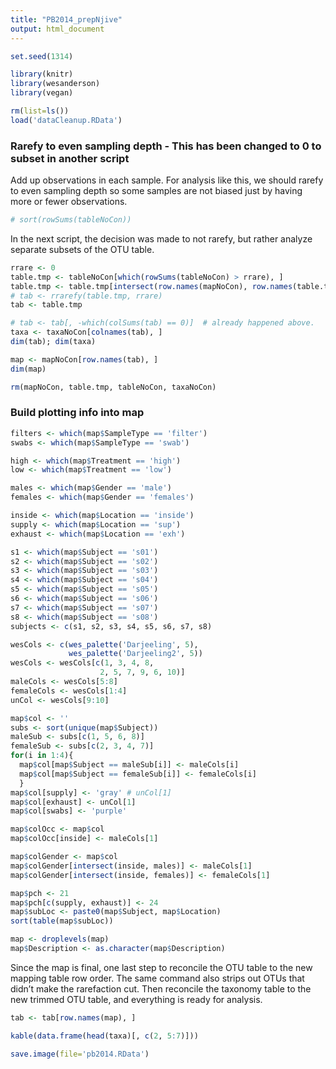 ```yaml
---
title: "PB2014_prepNjive"
output: html_document
---
```




```r
set.seed(1314)
```

```r
library(knitr)
library(wesanderson)
library(vegan)
```



```r
rm(list=ls())
load('dataCleanup.RData')
```



### Rarefy to even sampling depth - This has been changed to 0 to subset in another script

Add up observations in each sample. For analysis like this, we should rarefy to even sampling depth so some samples are not biased just by having more or fewer observations. 

```r
# sort(rowSums(tableNoCon))
```


In the next script, the decision was made to not rarefy, but rather analyze separate subsets of the OTU table. 

```r
rrare <- 0
table.tmp <- tableNoCon[which(rowSums(tableNoCon) > rrare), ]
table.tmp <- table.tmp[intersect(row.names(mapNoCon), row.names(table.tmp)), ]
# tab <- rrarefy(table.tmp, rrare)
tab <- table.tmp
```




```r
# tab <- tab[, -which(colSums(tab) == 0)]  # already happened above. 
taxa <- taxaNoCon[colnames(tab), ]
dim(tab); dim(taxa)
```




```r
map <- mapNoCon[row.names(tab), ]
dim(map)
```


```r
rm(mapNoCon, table.tmp, tableNoCon, taxaNoCon)
```



### Build plotting info into map


```r
filters <- which(map$SampleType == 'filter')
swabs <- which(map$SampleType == 'swab')

high <- which(map$Treatment == 'high')
low <- which(map$Treatment == 'low')

males <- which(map$Gender == 'male')
females <- which(map$Gender == 'females')

inside <- which(map$Location == 'inside')
supply <- which(map$Location == 'sup')
exhaust <- which(map$Location == 'exh')

s1 <- which(map$Subject == 's01')
s2 <- which(map$Subject == 's02')
s3 <- which(map$Subject == 's03')
s4 <- which(map$Subject == 's04')
s5 <- which(map$Subject == 's05')
s6 <- which(map$Subject == 's06')
s7 <- which(map$Subject == 's07')
s8 <- which(map$Subject == 's08')
subjects <- c(s1, s2, s3, s4, s5, s6, s7, s8)

```



```r
wesCols <- c(wes_palette('Darjeeling', 5),
             wes_palette('Darjeeling2', 5))
wesCols <- wesCols[c(1, 3, 4, 8, 
                    2, 5, 7, 9, 6, 10)]
maleCols <- wesCols[5:8]
femaleCols <- wesCols[1:4]
unCol <- wesCols[9:10]
```



```r
map$col <- ''
subs <- sort(unique(map$Subject))
maleSub <- subs[c(1, 5, 6, 8)]
femaleSub <- subs[c(2, 3, 4, 7)]
for(i in 1:4){
  map$col[map$Subject == maleSub[i]] <- maleCols[i]
  map$col[map$Subject == femaleSub[i]] <- femaleCols[i]
  }
map$col[supply] <- 'gray' # unCol[1]
map$col[exhaust] <- unCol[1]
map$col[swabs] <- 'purple'

map$colOcc <- map$col
map$colOcc[inside] <- maleCols[1]

map$colGender <- map$col
map$colGender[intersect(inside, males)] <- maleCols[1]
map$colGender[intersect(inside, females)] <- femaleCols[1]

map$pch <- 21
map$pch[c(supply, exhaust)] <- 24
map$subLoc <- paste0(map$Subject, map$Location)
sort(table(map$subLoc))
```


```r
map <- droplevels(map)
map$Description <- as.character(map$Description)
```







Since the map is final, one last step to reconcile the OTU table to the new mapping table row order. The same command also strips out OTUs that didn't make the rarefaction cut. Then reconcile the taxonomy table to the new trimmed OTU table, and everything is ready for analysis. 

```r
tab <- tab[row.names(map), ]
```

```r
kable(data.frame(head(taxa)[, c(2, 5:7)]))
```


```r
save.image(file='pb2014.RData')
```


